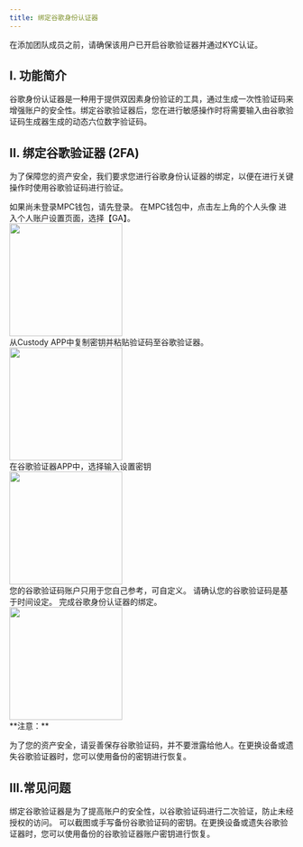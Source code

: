 ```yaml
---
title: 绑定谷歌身份认证器
---
```


<Tip>
在添加团队成员之前，请确保该用户已开启谷歌验证器并通过KYC认证。
</Tip>

## I. 功能简介

谷歌身份认证器是一种用于提供双因素身份验证的工具，通过生成一次性验证码来增强账户的安全性。绑定谷歌验证器后，您在进行敏感操作时将需要输入由谷歌验证码生成器生成的动态六位数字验证码。


## II. 绑定谷歌验证器 (2FA)

为了保障您的资产安全，我们要求您进行谷歌身份认证器的绑定，以便在进行关键操作时使用谷歌验证码进行验证。

<Steps>
<Step title="打开MPC钱包">
    如果尚未登录MPC钱包，请先登录。
</Step>
<Step title="进入个人账户设置">
    在MPC钱包中，点击左上角的个人头像
</Step>
<Step title="选择GA设置">
    进入个人账户设置页面，选择【GA】。
   <div className="w-full flex items-center justify-center">
    <img src="/images/user-guide/accountcn.jpg" width="200"/>
</div>
</Step>
<Step title="绑定谷歌验证页面">
    从Custody APP中复制密钥并粘贴验证码至谷歌验证器。
      <div className="w-full flex items-center justify-center">
    <img src="/images/user-guide/gacn.png" width="200"/>
</div>
</Step>
<Step title="打开谷歌验证器APP">
    在谷歌验证器APP中，选择输入设置密钥
   <div className="w-full flex items-center justify-center">
    <img src="/images/user-guide/ga1cn.png" width="200"/>
</div>
</Step>
<Step title="完成绑定">
    您的谷歌验证码账户只用于您自己参考，可自定义。 
    请确认您的谷歌验证码是基于时间设定。
    完成谷歌身份认证器的绑定。
       <div className="w-full flex items-center justify-center">
    <img src="/images/user-guide/ga2cn.png" width="200"/>
</div>
</Step>
</Steps>

<warning>
**注意：** 

为了您的资产安全，请妥善保存谷歌验证码，并不要泄露给他人。在更换设备或遗失谷歌验证器时，您可以使用备份的密钥进行恢复。
</warning>

## III.常见问题

<Accordion title="为什么需要绑定谷歌验证器？">
绑定谷歌验证器是为了提高账户的安全性，以谷歌验证码进行二次验证，防止未经授权的访问。
</Accordion>

<Accordion title="如何备份谷歌验证码？">
可以截图或手写备份谷歌验证码的密钥。在更换设备或遗失谷歌验证器时，您可以使用备份的谷歌验证器账户密钥进行恢复。
</Accordion>

